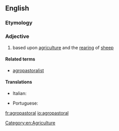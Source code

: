 ==English==

===Etymology===
{{prefix|agro|pastoral|lang=en}}

===Adjective===
{{en-adj|-}}

# based upon [[agriculture]] and the [[rearing]] of [[sheep]]

====Related terms====
* [[agropastoralist]]

====Translations====
{{trans-top|based upon agriculture and the rearing of sheep}}
* Italian: {{t|it|agropastorale}}
{{trans-mid}}
* Portuguese: {{t|pt|agropastoril}}
{{trans-bottom}}

[[Category:en:Agriculture]]

[[fr:agropastoral]]
[[io:agropastoral]]